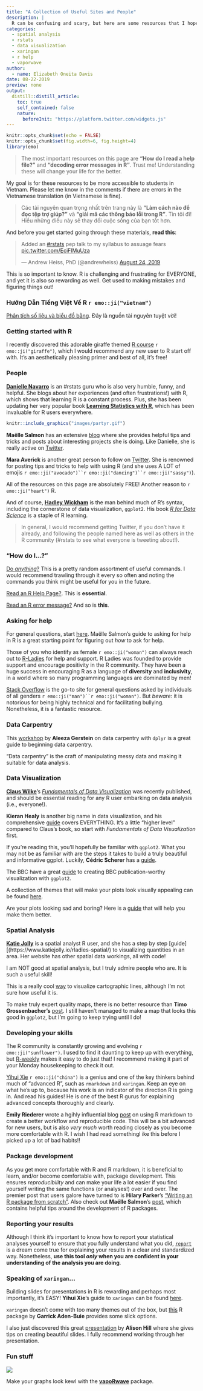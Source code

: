 ```yaml
---
title: "A Collection of Useful Sites and People"
description: |
  R can be confusing and scary, but here are some resources that I hope will be helpful.
categories:
  - spatial analysis
  - rstats
  - data visualization
  - xaringan
  - r help
  - vaporwave
author:
  - name: Elizabeth Oneita Davis
date: 08-22-2019
preview: none
output:
  distill::distill_article:
    toc: true
    self_contained: false
    nature: 
      beforeInit: "https://platform.twitter.com/widgets.js"
---
```


```r
knitr::opts_chunk$set(echo = FALSE)
knitr::opts_chunk$set(fig.width=6, fig.height=4) 
library(emo)
```

>The most important resources on this page are **"How do I read a help file?"** and  **"decoding error messages in R"**. Trust me! Understanding these will change your life for the better.

<aside>
My goal is for these resources to be more accessible to students in Vietnam. Please let me know in the comments if there are errors in the Vietnamese translation (in Vietnamese is fine).
</aside>

>Các tài nguyên quan trọng nhất trên trang này là **"Làm cách nào để đọc tệp trợ giúp?"** và **"giải mã các thông báo lỗi trong R"**. Tin tôi đi! Hiểu những điều này sẽ thay đổi cuộc sống của bạn tốt hơn.

And before you get started going through these materials, **read this**:

<blockquote class="twitter-tweet"><p lang="en" dir="ltr">Added an <a href="https://twitter.com/hashtag/rstats?src=hash&amp;ref_src=twsrc%5Etfw">#rstats</a> pep talk to my syllabus to assuage fears <a href="https://t.co/EciFlMuUza">pic.twitter.com/EciFlMuUza</a></p>&mdash; Andrew Heiss, PhD (@andrewheiss) <a href="https://twitter.com/andrewheiss/status/1165310391750189063?ref_src=twsrc%5Etfw">August 24, 2019</a></blockquote> <script async src="https://platform.twitter.com/widgets.js" charset="utf-8"></script>

This is so important to know. R is challenging and frustrating for EVERYONE, and yet it is also so rewarding as well. Get used to making mistakes and figuring things out!

### Hướng Dẫn Tiếng Việt Về R `r emo::ji("vietnam")`

[Phân tích số liệu và biểu đồ bằng](https://cran.r-project.org/doc/contrib/Intro_to_R_Vietnamese.pdf). Đây là nguồn tài nguyên tuyệt vời! 

### Getting started with R
I recently discovered this adorable giraffe themed [R course](https://tinystats.github.io/teacups-giraffes-and-statistics) `r emo::ji("giraffe")`, which I would recommend any new user to R start off with. It's an aesthetically pleasing primer and best of all, it's free!

### People 
**[Danielle Navarro](https://twitter.com/djnavarro)** is an #rstats guru who is also very humble, funny, and helpful. She blogs about her experiences (and often frustrations!) with R, which shows that learning R is a constant process. Plus, she has been updating her very popular book **[Learning Statistics with R](https://learningstatisticswithr.com/)**, which has been invaluable for R users everywhere. 


```r
knitr::include_graphics("images/partyr.gif") 
```

**Maëlle Salmon** has an extensive [blog](https://masalmon.eu/) where she provides helpful tips and tricks and posts about interesting projects she is doing. Like Danielle, she is really active on [Twitter](https://twitter.com/ma_salmon).

**Mara Averick** is another great person to follow on [Twitter](https://twitter.com/dataandme). She is renowned for posting tips and tricks to help with using R (and she uses A LOT of emojis `r emo::ji("avocado")``r emo::ji("dancing")``r emo::ji("sassy")`).

<aside>
All of the resources on this page are absolutely FREE! Another reason to `r emo::ji("heart")` R.
</aside>

And of course, [**Hadley Wickham**](https://twitter.com/hadleywickham) is the man behind much of R's syntax, including the cornerstone of data visualization, `ggplot2`. His book [*R for Data Science*](https://r4ds.had.co.nz/) is a staple of R learning.

>In general, I would recommend getting Twitter, if you don't have it already, and following the people named here as well as others in the R community (#rstats to see what everyone is tweeting about!).

### "How do I...?"

[Do *anything*?](https://smach.github.io/R4JournalismBook/HowDoI.html) This is a pretty random assortment of useful commands. I would recommend trawling through it every so often and noting the commands you think might be useful for you in the future. 

[Read an R Help Page?](https://socviz.co/appendix.html#a-little-more-about-r). This is **essential**.

[Read an R error message?](http://rex-analytics.com/decoding-error-messages-r/) And so is **this**.

### Asking for help

For general questions, start [here](https://masalmon.eu/2018/07/22/wheretogethelp/). Maëlle Salmon's guide to asking for help in R is a great starting point for figuring out *how* to ask for help. 

Those of you who identify as female `r emo::ji("woman")` can always reach out to [R-Ladies](https://rladies.org/) for help and support. R Ladies was founded to provide support and encourage positivity in the R community. They have been a huge success in encouraging R as a language of **diversity** and **inclusivity**, in a world where so many programming languages are dominated by men!

[Stack Overflow](https://stackoverflow.com/) is the go-to site for general questions asked by individuals of all genders `r emo::ji("man")``r emo::ji("woman")`. But *beware*: it is notorious for being highly technical and for facilitating bullying. Nonetheless, it is a fantastic resource.

### Data Carpentry

This [workshop](http://home.cc.umanitoba.ca/~gersteia/MBIO7040/05-dplyr.html) by **Aleeza Gerstein** on data carpentry with `dplyr` is a great guide to beginning data carpentry. 

<aside>
"Data carpentry" is the craft of manipulating messy data and making it suitable for data analysis.
</aside>

### Data Visualization

[**Claus Wilke**](https://twitter.com/ClausWilke)'s [*Fundamentals of Data Visualization*](https://serialmentor.com/dataviz/) was recently published, and should be essential reading for any R user embarking on data analysis (i.e., everyone!).

**Kieran Healy** is another big name in data visualization, and his comprehensive [guide](https://socviz.co/) covers EVERYTHING. It's a little "higher level" compared to Claus's book, so start with *Fundamentals of Data Visualization* first.

If you're reading this, you'll hopefully be familiar with `ggplot2`. What you may not be as familiar with are the steps it takes to build a truly beautiful and informative ggplot. Luckily, **Cédric Scherer** has a [guide](https://cedricscherer.netlify.com/2019/05/17/the-evolution-of-a-ggplot-ep.-1/).

The BBC have a great [guide](https://github.com/bbc/bbplot) to creating BBC publication-worthy visualization with `ggplot2`.

A collection of themes that will make your plots look visually appealing can be found [here](https://rfortherestofus.com/2019/08/themes-to-improve-your-ggplot-figures/). 

Are your plots looking sad and boring? Here is a [guide](https://alison.netlify.com/rlm-sad-plot-better/#1) that will help you make them better.

### Spatial Analysis

[**Katie Jolly**](https://twitter.com/katiejolly6) is a spatial analyst R user, and she has a step by step [guide][(https://www.katiejolly.io/rladies-spatial/) to visualizing quantities in an area. Her website has other spatial data workings, all with code!

<aside> 
I am NOT good at spatial analysis, but I truly admire people who are. It is such a useful skill!
</aside>

This is a really cool [way](https://cartographicperspectives.org/index.php/journal/article/view/1536/1726) to visualize cartographic lines, although I'm not sure how useful it is.

To make truly expert quality maps, there is no better resource than **Timo Grossenbacher's** [post](https://timogrossenbacher.ch/2019/04/bivariate-maps-with-ggplot2-and-sf/). I still haven't managed to make a map that looks this good in `ggplot2`, but I'm going to keep trying until I do!

### Developing your skills

The R community is constantly growing and evolving `r emo::ji("sunflower")`. I used to find it daunting to keep up with everything, but [R-weekly](https://rweekly.org/) makes it easy to do just that! I recommend making it part of your Monday housekeeping to check it out.

[Yihui Xie](https://yihui.name/en/) `r emo::ji("china")` is a genius and one of the key thinkers behind much of "advanced R", such as `rmarkdown` and `xaringan`. Keep an eye on what he's up to, because his work is an indicator of the direction R is going in. And read his guides! He is one of the best R gurus for explaining advanced concepts thoroughly and clearly.

**Emily Riederer** wrote a hgihly influential blog [post](https://emilyriederer.netlify.com/post/rmarkdown-driven-development/) on using R markdown to create a better workflow and reproducible code. This will be a bit advanced for new users, but is also *very much* worth reading closely as you become more comfortable with R. I wish I had read somethingl ike this before I picked up a lot of bad habits!!

### Package development
As you get more comfortable with R and R markdown, it is beneficial to learn, and/or become comfortable with, package development. This ensures *reproducibility* and can make your life a lot easier if you find yourself writing the same functions (or analyses!) over and over. The premier post that users galore have turned to is **Hilary Parker**'s ["Writing an R package from scratch"](https://hilaryparker.com/2014/04/29/writing-an-r-package-from-scratch/). Also check out **Maëlle Salmon**'s [post](https://masalmon.eu/2017/12/11/goodrpackages/), which contains helpful tips around the development of R packages.

### Reporting your results
Although I think it's important to know how to report your statistical analyses yourself to ensure that you fully understand what you did, [`report`](https://github.com/easystats/report) is a dream come true for explaining your results in a clear and standardized way. Nonetheless, **use this tool *only* when you are confident in your understanding of the analysis you are doing**.

### Speaking of `xaringan`...

Building slides for presentations in R is rewarding and perhaps most importantly, it's EASY! **Yihui Xie**'s guide to `xaringan` can be found [here](https://slides.yihui.name/xaringan/).

`xaringan` doesn't come with too many themes out of the box, but [this](https://github.com/gadenbuie/xaringanthemer) R package by **Garrick Aden-Buie** provides some slick options.

I also just discovered this great [presentation](http://arm.rbind.io/slides/xaringan#1) by **Alison Hill** where she gives tips on creating beautiful slides. I fully recommend working through her presentation.


### Fun stuff

![](images/vaporwave.jpg)

Make your graphs look kewl with the [**vapoRwave**](https://github.com/moldach/vapoRwave) package.










